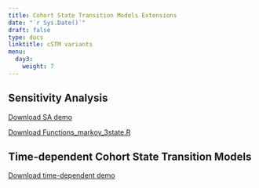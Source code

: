 ---
title: Cohort State Transition Models Extensions
date: "`r Sys.Date()`"
draft: false
type: docs
linktitle: cSTM variants
menu:
  day3:
    weight: 7
---

## Sensitivity Analysis 

[Download SA demo](../../../Course_Modularization/Sensitivity analysis/Markov 3-state SA/Markov_3state_SA.Rmd)

[Download Functions_markov_3state.R](../../../Course_Modularization/Sensitivity analysis/Markov 3-state SA/Functions_markov_3state.R)

## Time-dependent Cohort State Transition Models

[Download time-dependent demo](../../../Course_Modularization/Markov models/Markov 3-state/Markov_3state_single_time.Rmd)